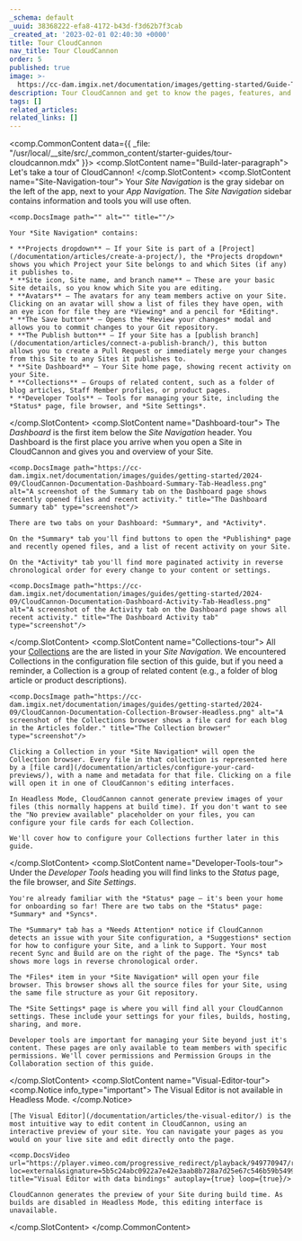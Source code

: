 ```yaml
---
_schema: default
_uuid: 38368222-efa8-4172-b43d-f3d62b7f3cab
_created_at: '2023-02-01 02:40:30 +0000'
title: Tour CloudCannon
nav_title: Tour CloudCannon
order: 5
published: true
image: >-
  https://cc-dam.imgix.net/documentation/images/getting-started/Guide-Thumbnails/CloudCannon-Getting-Started-Thumbnail-Universal.png
description: Tour CloudCannon and get to know the pages, features, and editing interfaces.
tags: []
related_articles:
related_links: []
---
```

<comp.CommonContent data={{ _file: "/usr/local/__site/src/_common_content/starter-guides/tour-cloudcannon.mdx" }}>
  <comp.SlotContent name="Build-later-paragraph">
    Let's take a tour of CloudCannon!
  </comp.SlotContent>
  <comp.SlotContent name="Site-Navigation-tour">
    Your *Site Navigation* is the gray sidebar on the left of the app, next to your *App* *Navigation*. The *Site Navigation* sidebar contains information and tools you will use often.

    <comp.DocsImage path="" alt="" title=""/>

    Your *Site Navigation* contains:

    * **Projects dropdown** — If your Site is part of a [Project](/documentation/articles/create-a-project/), the *Projects dropdown* shows you which Project your Site belongs to and which Sites (if any) it publishes to.
    * **Site icon, Site name, and branch name** — These are your basic Site details, so you know which Site you are editing.
    * **Avatars** — The avatars for any team members active on your Site. Clicking on an avatar will show a list of files they have open, with an eye icon for file they are *Viewing* and a pencil for *Editing*.
    * **The Save button** — Opens the *Review your changes* modal and allows you to commit changes to your Git repository.
    * **The Publish button** — If your Site has a [publish branch](/documentation/articles/connect-a-publish-branch/), this button allows you to create a Pull Request or immediately merge your changes from this Site to any Sites it publishes to.
    * **Site Dashboard** — Your Site home page, showing recent activity on your Site.
    * **Collections** — Groups of related content, such as a folder of blog articles, Staff Member profiles, or product pages.
    * **Developer Tools** — Tools for managing your Site, including the *Status* page, file browser, and *Site Settings*.
  </comp.SlotContent>
  <comp.SlotContent name="Dashboard-tour">
    The *Dashboard* is the first item below the *Site Navigation* header. You Dashboard is the first place you arrive when you open a Site in CloudCannon and gives you and overview of your Site.

    <comp.DocsImage path="https://cc-dam.imgix.net/documentation/images/guides/getting-started/2024-09/CloudCannon-Documentation-Dashboard-Summary-Tab-Headless.png" alt="A screenshot of the Summary tab on the Dashboard page shows recently opened files and recent activity." title="The Dashboard Summary tab" type="screenshot"/>

    There are two tabs on your Dashboard: *Summary*, and *Activity*.

    On the *Summary* tab you'll find buttons to open the *Publishing* page and recently opened files, and a list of recent activity on your Site.

    On the *Activity* tab you'll find more paginated activity in reverse chronological order for every change to your content or settings.

    <comp.DocsImage path="https://cc-dam.imgix.net/documentation/images/guides/getting-started/2024-09/CloudCannon-Documentation-Dashboard-Activity-Tab-Headless.png" alt="A screenshot of the Activity tab on the Dashboard page shows all recent activity." title="The Dashboard Activity tab" type="screenshot"/>
  </comp.SlotContent>
  <comp.SlotContent name="Collections-tour">
    All your <a href="https://cloudcannon.com/documentation/articles/what-is-a-collection/" target="_blank" rel="noopener">Collections</a> are the are listed in your *Site Navigation*. We encountered Collections in the configuration file section of this guide, but if you need a reminder, a Collection is a group of related content (e.g., a folder of blog article or product descriptions).

    <comp.DocsImage path="https://cc-dam.imgix.net/documentation/images/guides/getting-started/2024-09/CloudCannon-Documentation-Collection-Browser-Headless.png" alt="A screenshot of the Collections browser shows a file card for each blog in the Articles folder." title="The Collection browser" type="screenshot"/>

    Clicking a Collection in your *Site Navigation* will open the Collection browser. Every file in that collection is represented here by a [file card](/documentation/articles/configure-your-card-previews/), with a name and metadata for that file. Clicking on a file will open it in one of CloudCannon's editing interfaces.

    In Headless Mode, CloudCannon cannot generate preview images of your files (this normally happens at build time). If you don't want to see the "No preview available" placeholder on your files, you can configure your file cards for each Collection.

    We'll cover how to configure your Collections further later in this guide.
  </comp.SlotContent>
  <comp.SlotContent name="Developer-Tools-tour">
    Under the *Developer Tools* heading you will find links to the *Status* page, the file browser, and *Site Settings*.

    You're already familiar with the *Status* page — it's been your home for onboarding so far! There are two tabs on the *Status* page: *Summary* and *Syncs*.

    The *Summary* tab has a *Needs Attention* notice if CloudCannon detects an issue with your Site configuration, a *Suggestions* section for how to configure your Site, and a link to Support. Your most recent Sync and Build are on the right of the page. The *Syncs* tab shows more logs in reverse chronological order.

    The *Files* item in your *Site Navigation* will open your file browser. This browser shows all the source files for your Site, using the same file structure as your Git repository.

    The *Site Settings* page is where you will find all your CloudCannon settings. These include your settings for your files, builds, hosting, sharing, and more.

    Developer tools are important for managing your Site beyond just it's content. These pages are only available to team members with specific permissions. We'll cover permissions and Permission Groups in the Collaboration section of this guide.
  </comp.SlotContent>
  <comp.SlotContent name="Visual-Editor-tour">
    <comp.Notice info_type="important">
      The Visual Editor is not available in Headless Mode.
    </comp.Notice>

    [The Visual Editor](/documentation/articles/the-visual-editor/) is the most intuitive way to edit content in CloudCannon, using an interactive preview of your site. You can navigate your pages as you would on your live site and edit directly onto the page.

    <comp.DocsVideo url="https://player.vimeo.com/progressive_redirect/playback/949770947/rendition/1080p/file.mp4?loc=external&signature=5b5c24abc0922a7e42e3aab8b728a7d25e67c546b59b5499453d19bf37cf71aa" title="Visual Editor with data bindings" autoplay={true} loop={true}/>

    CloudCannon generates the preview of your Site during build time. As builds are disabled in Headless Mode, this editing interface is unavailable.
  </comp.SlotContent>
</comp.CommonContent>